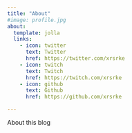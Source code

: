 ```yaml
---
title: "About"
#image: profile.jpg
about:
  template: jolla
  links:
    - icon: twitter
      text: Twitter
      href: https://twitter.com/xrsrke
    - icon: twitch
      text: Twitch
      href: https://twitch.com/xrsrke
    - icon: github
      text: Github
      href: https://github.com/xrsrke

---
```


About this blog
